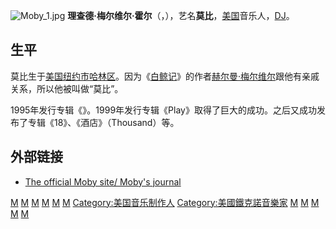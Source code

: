{{noteTA
|T=zh-hant:莫比; zh-tw:魔比;
|1=zh-hant:莫比; zh-tw:魔比;
}}
[[File:Moby_1.jpg|right]]
'''理查德·梅尔维尔·霍尔'''（{{lang-en|Richard Melville Hall}}，{{bd|1965年|9月11日|||catIdx=M}}），艺名'''莫比'''，[[美国|美国]]音乐人，[[DJ|DJ]]。

== 生平 ==
莫比生于[[美国|美国]][[纽约市|纽约市]][[哈林区|哈林区]]。因为《[[白鲸记|白鲸记]]》的作者[[赫尔曼·梅尔维尔|赫尔曼·梅尔维尔]]跟他有亲戚关系，所以他被叫做“莫比”。

1995年发行专辑《{{tsl|en|Everything Is Wrong (album)|万物失常}}》。1999年发行专辑《Play》取得了巨大的成功。之后又成功发布了专辑《18》、《酒店》（Thousand）等。

== 外部链接 ==
{{wikiquote}}
* [http://www.moby.com/journal The official Moby site/ Moby's journal] {{Wayback|url=http://www.moby.com/journal |date=20210415143853 }}

{{Authority control}}
[[Category:美國另類搖滾音樂家|M]]
[[Category:氛圍音樂家|M]]
[[Category:美國社會運動者|M]]
[[Category:美國基督徒|M]]
[[Category:美國舞曲音樂家|M]]
[[Category:美國浩室音樂家|M]]
[[Category:美国音乐制作人|Category:美国音乐制作人]]
[[Category:美國鐵克諾音樂家|Category:美國鐵克諾音樂家]]
[[Category:康乃狄克州音樂家|M]]
[[Category:紐約市音樂家|M]]
[[Category:曼哈顿人|M]]
[[Category:康乃狄克州人|M]]
[[Category:日本富士搖滾音樂祭參加歌手|M]]
